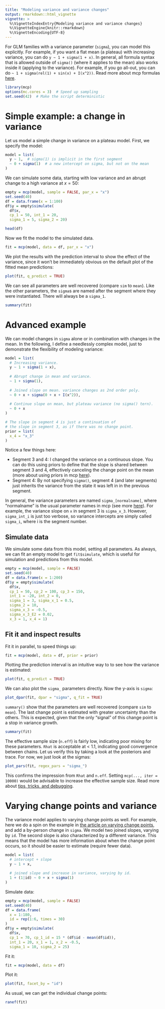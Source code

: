 ```yaml
---
title: "Modeling variance and variance changes"
output: rmarkdown::html_vignette
vignette: >
  %\VignetteIndexEntry{Modeling variance and variance changes}
  %\VignetteEngine{knitr::rmarkdown}
  %\VignetteEncoding{UTF-8}
---
```


For GLM families with a variance parameter (`sigma`), you can model this explicitly. For example, if you want a flat mean (a plateau) with increasing variance, you can do `y ~ 1 + sigma(1 + x)`. In general, all formula syntax that is allowed outside of `sigma()` (where it applies to the mean) also works inside it (applying to the variance). For example, if you go all-out, you can do `~ 1 + sigma(rel(1) + sin(x) + I(x^2))`. Read more about mcp formulas [here](../articles/formulas.html). 

```r
library(mcp)
options(mc.cores = 3)  # Speed up sampling
set.seed(42)  # Make the script deterministic
```


# Simple example: a change in variance
Let us model a simple change in variance on a plateau model. First, we specify the model:

```r
model = list(
  y ~ 1,  # sigma(1) is implicit in the first segment
  ~ 0 + sigma(1)  # a new intercept on sigma, but not on the mean
)
```

We can simulate some data, starting with low variance and an abrupt change to a high variance at $x = 50$:

```r
empty = mcp(model, sample = FALSE, par_x = "x")
set.seed(40)
df = data.frame(x = 1:100)
df$y = empty$simulate(
  df$x, 
  cp_1 = 50, int_1 = 20, 
  sigma_1 = 5, sigma_2 = 20)

head(df)
```


Now we fit the model to the simulated data.

```r
fit = mcp(model, data = df, par_x = "x")
```
We plot the results with the prediction interval to show the effect of the variance, since it won't be immediately obvious on the default plot of the fitted mean predictions:

```r
plot(fit, q_predict = TRUE)
```


We can see all parameters are well recovered (compare `sim` to `mean`). Like the other parameters, the `sigma`s are named after the segment where they were instantiated. There will always be a `sigma_1`.

```r
summary(fit)
```


# Advanced example
We can model changes in `sigma` alone or in combination with changes in the mean. In the following, I define a needlessly complex model, just to demonstrate the flexibility of modeling variance:

```r
model = list(
  # Increasing variance.
  y ~ 1 + sigma(1 + x),
  
  # Abrupt change in mean and variance.
  ~ 1 + sigma(1),
  
  # Joined slope on mean. variance changes as 2nd order poly.
  ~ 0 + x + sigma(0 + x + I(x^2)),
  
  # Continue slope on mean, but plateau variance (no sigma() tern).
  ~ 0 + x
)

# The slope in segment 4 is just a continuation of 
# the slope in segment 3, as if there was no change point.
prior = list(
  x_4 = "x_3"
)
```

Notice a few things here:

 * Segment 3 and 4: I changed the variance on a continuous slope. You can do this using priors to define that the slope is shared between segment 3 and 4, effectively canceling the change point on the mean (more about using priors in mcp [here](../articles/priors.html)).
 * Segment 4: By not specifying `sigma()`, segment 4 (and later segments) just inherits the variance from the state it was left in in the previous segment. 

In general, the variance parameters are named `sigma_[normalname]`, where "normalname" is the usual parameter names in mcp (see more [here](../articles/formulas.html)). For example, the variance slope on `x` in segment 3 is `sigma_x_3`. However, `sigma_int_i` is just too verbose, so variance intercepts are simply called `sigma_i`, where i is the segment number.



## Simulate data
We simulate some data from this model, setting all parameters. As always, we can fit an empty model to get `fit$simulate`, which is useful for simulation and predictions from this model.

```r
empty = mcp(model, sample = FALSE)
set.seed(40)
df = data.frame(x = 1:200)
df$y = empty$simulate(
  df$x,
  cp_1 = 50, cp_2 = 100, cp_3 = 150,
  int_1 = -20, int_2 = 0,
  sigma_1 = 3, sigma_x_1 = 0.5,
  sigma_2 = 10, 
  sigma_x_3 = -0.5,
  sigma_x_3_E2 = 0.02,
  x_3 = 1, x_4 = 1)
```


## Fit it and inspect results
Fit it in parallel, to speed things up:

```r
fit = mcp(model, data = df, prior = prior)
```

Plotting the prediction interval is an intuitive way to to see how the variance is estimated:

```r
plot(fit, q_predict = TRUE)
```


We can also plot the `sigma_` parameters directly. Now the y-axis is `sigma`:

```r
plot_dpar(fit, dpar = "sigma", q_fit = TRUE)
```


`summary()` show that the parameters are well recovered (compare `sim` to `mean`). The last change point is estimated with greater uncertainty than the others. This is expected, given that the only "signal" of this change point is a stop in variance growth.

```r
summary(fit)
```

The effective sample size (`n.eff`) is fairly low, indicating poor mixing for these parameters. `Rhat` is acceptable at < 1.1, indicating good convergence between chains. Let us verify this by taking a look at the posteriors and trace. For now, we just look at the sigmas:

```r
plot_pars(fit, regex_pars = "sigma_")
```

This confirms the impression from `Rhat` and `n.eff`. Setting `mcp(..., iter = 10000)` would be advisable to increase the effective sample size. Read more about [tips, tricks, and debugging](../articles/tips.html).




# Varying change points and variance
The variance model applies to varying change points as well. For example, here we do a spin on the example in [the article on varying change points](../articles/varying.html), and add a by-person change in `sigma`. We model two joined slopes, varying by `id`. The second slope is also characterized by a different variance. This means that the model has more information about when the change point occurs, so it should be easier to estimate (require fewer data).

```r
model = list(
  # intercept + slope
  y ~ 1 + x,
  
  # joined slope and increase in variance, varying by id.
  1 + (1|id) ~ 0 + x + sigma(1)
)
```

Simulate data:
```r
empty = mcp(model, sample = FALSE)
set.seed(40)
df = data.frame(
  x = 1:180,
  id = rep(1:6, times = 30)
)
df$y = empty$simulate(
  df$x, 
  cp_1 = 70, cp_1_id = 15 * (df$id - mean(df$id)),
  int_1 = 20, x_1 = 1, x_2 = -0.5,
  sigma_1 = 10, sigma_2 = 25)
```

Fit it:
```r
fit = mcp(model, data = df)
```

Plot it:
```r
plot(fit, facet_by = "id")
```


As usual, we can get the individual change points:
```r
ranef(fit)
```

